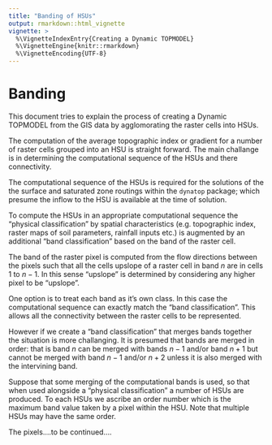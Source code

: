 ```yaml
---
title: "Banding of HSUs"
output: rmarkdown::html_vignette
vignette: >
  %\VignetteIndexEntry{Creating a Dynamic TOPMODEL}
  %\VignetteEngine{knitr::rmarkdown}
  %\VignetteEncoding{UTF-8}
--- 
```


# Banding

This document tries to explain the process of creating a Dynamic TOPMODEL from
the GIS data by agglomorating the raster cells into HSUs.

The computation of the average topographic index or gradient for a number of
raster cells grouped into an HSU is straight forward. The main challange is in
determining the computational sequence of the HSUs and there connectivity.

The computational sequence of the HSUs is required for the solutions of the 
the surface and saturated zone routings within the `dynatop` package; which
presume the inflow to the HSU is available at the time of solution.

To compute the HSUs in an appropriate computational sequence the "physical
classification" by spatial characteristics (e.g. topographic index, raster maps
of soil parameters, rainfall inputs etc.) is augmented by an additional "band
classification" based on the band of the raster cell.

The band of the raster pixel is computed from the flow directions between the
pixels such that all the cells upslope of a raster cell in band $n$ are in
cells $1$ to $n-1$. In this sense "upslope" is determined by considering any
higher pixel to be "upslope".

One option is to treat each band as it's own class. In this case the
computational sequence can exactly match the "band classification". This allows all the
connectivity between the raster cells to be represented.

However if we create a "band classification" that merges bands
together the situation is more challanging. It is presumed that bands are merged in
order: that is band $n$ can be merged with bands $n-1$ and/or band $n+1$ but
cannot be merged with band $n-1$ and/or $n+2$ unless it is also merged with the
intervining band.

Suppose that some merging of the computational bands is used, so that when
used alongside a "physical classification" a number of HSUs are produced. To
each HSUs we ascribe an order number which is the maximum band value taken by
a pixel within the HSU. Note that multiple HSUs may have the same order.

The pixels....to be continued....
